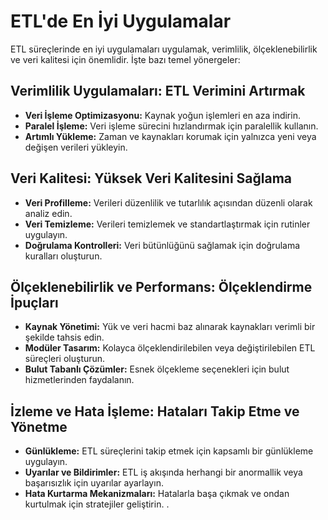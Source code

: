 # ETL'de En İyi Uygulamalar

ETL süreçlerinde en iyi uygulamaları uygulamak, verimlilik, ölçeklenebilirlik ve veri kalitesi için önemlidir. İşte bazı temel yönergeler:

## Verimlilik Uygulamaları: ETL Verimini Artırmak

- **Veri İşleme Optimizasyonu:** Kaynak yoğun işlemleri en aza indirin.
- **Paralel İşleme:** Veri işleme sürecini hızlandırmak için paralellik kullanın.
- **Artımlı Yükleme:** Zaman ve kaynakları korumak için yalnızca yeni veya değişen verileri yükleyin.

## Veri Kalitesi: Yüksek Veri Kalitesini Sağlama

- **Veri Profilleme:** Verileri düzenlilik ve tutarlılık açısından düzenli olarak analiz edin.
- **Veri Temizleme:** Verileri temizlemek ve standartlaştırmak için rutinler uygulayın.
- **Doğrulama Kontrolleri:** Veri bütünlüğünü sağlamak için doğrulama kuralları oluşturun.

## Ölçeklenebilirlik ve Performans: Ölçeklendirme İpuçları

- **Kaynak Yönetimi:** Yük ve veri hacmi baz alınarak kaynakları verimli bir şekilde tahsis edin.
- **Modüler Tasarım:** Kolayca ölçeklendirilebilen veya değiştirilebilen ETL süreçleri oluşturun.
- **Bulut Tabanlı Çözümler:** Esnek ölçekleme seçenekleri için bulut hizmetlerinden faydalanın.

## İzleme ve Hata İşleme: Hataları Takip Etme ve Yönetme

- **Günlükleme:** ETL süreçlerini takip etmek için kapsamlı bir günlükleme uygulayın.
- **Uyarılar ve Bildirimler:** ETL iş akışında herhangi bir anormallik veya başarısızlık için uyarılar ayarlayın.
- **Hata Kurtarma Mekanizmaları:** Hatalarla başa çıkmak ve ondan kurtulmak için stratejiler geliştirin.
.